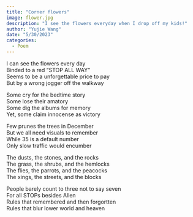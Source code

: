 ```yaml
---
title: "Corner flowers"
image: flower.jpg
description: "I see the flowers everyday when I drop off my kids!"
author: "Yujie Wang"
date: "5/30/2023"
categories:
  - Poem
---
```


I can see the flowers every day\
Binded to a red "STOP ALL WAY"\
Seems to be a unforgettable price to pay\
But by a wrong jogger off the walkway\

Some cry for the bedtime story\
Some lose their amatory\
Some dig the albums for memory\
Yet, some claim innocense as victory\

Few prunes the trees in December\
But we all need visuals to remember\
While 35 is a default number\
Only slow traffic would encumber\

The dusts, the stones, and the rocks\
The grass, the shrubs, and the hemlocks\
The flies, the parrots, and the peacocks\
The xings, the streets, and the blocks\

People barely count to three not to say seven\
For all STOPs besides Allen\
Rules that remembered and then forgortten\
Rules that blur lower world and heaven\
